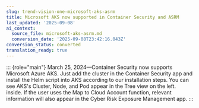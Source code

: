 ```yaml
---
slug: trend-vision-one-microsoft-aks-asrm
title: Microsoft AKS now supported in Container Security and ASRM
last_updated: '2025-09-08'
ai_context:
  source_file: microsoft-aks-asrm.md
  conversion_date: '2025-09-08T23:42:16.043Z'
conversion_status: converted
translation_ready: true
---
```


::: {role="main"}
March 25, 2024—Container Security now supports Microsoft Azure AKS. Just add the cluster in the Container Security app and install the Helm script into AKS according to our installation steps. You can see AKS's Cluster, Node, and Pod appear in the Tree view on the left. inside. If the user uses the Map to Cloud Account function, relevant information will also appear in the Cyber Risk Exposure Management app.
:::
